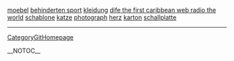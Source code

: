 <a href= http://moebel.prof10.info >moebel</a>   <a href= http://behinderten-sport.coo5.info >behinderten sport</a>   <a href= http://kleidung.price10.info >kleidung</a>   <a href= http://dife-the-first-caribbean-web-radio-the-world.prof10.info >dife the first caribbean web radio the world</a>   <a href= http://schablone.tanyababkina.info >schablone</a>   <a href= http://katze.prof10.info >katze</a>   <a href= http://photograph.tanyababkina.info >photograph</a>   <a href= http://herz.tanyababkina.info >herz</a>   <a href= http://karton.bober1.info >karton</a>   <a href= http://schallplatte.tanyababkina.info >schallplatte</a>
----
[[CategoryGitHomepage]]

__NOTOC__